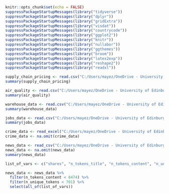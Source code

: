 ```r
knitr::opts_chunk$set(echo = FALSE)
suppressPackageStartupMessages(library("tidyverse"))
suppressPackageStartupMessages(library("dplyr"))
suppressPackageStartupMessages(library("gridExtra"))
suppressPackageStartupMessages(library("visdat"))
suppressPackageStartupMessages(library("countrycode"))
suppressPackageStartupMessages(library("ggplot2"))
suppressPackageStartupMessages(library("knitr"))
suppressPackageStartupMessages(library("nullabor"))
suppressPackageStartupMessages(library("ggthemes"))
suppressPackageStartupMessages(library("broom"))
suppressPackageStartupMessages(library("latex2exp"))
suppressPackageStartupMessages(library("reshape2"))
suppressPackageStartupMessages(library("readxl"))
```

```r
supply_chain_pricing <- read.csv("C:/Users/mayez/OneDrive - University of Edinburgh/Year 5/Dissertation/Code/mmath_dissertation/Shiny App/Datasets/supply_chain_pricing.csv")
summary(supply_chain_pricing)
```

```r
air_quality <- read.csv("C:/Users/mayez/OneDrive - University of Edinburgh/Year 5/Dissertation/Code/mmath_dissertation/Shiny App/Datasets/Air_Quality.csv")
summary(air_quality)
```


```r
warehouse_data <- read.csv("C:/Users/mayez/OneDrive - University of Edinburgh/Year 5/Dissertation/Code/mmath_dissertation/Shiny App/Datasets/warehouse_data.csv")
summary(warehouse_data)
```

```r
jobs_data <- read.csv("C:/Users/mayez/OneDrive - University of Edinburgh/Year 5/Dissertation/Code/mmath_dissertation/Shiny App/Datasets/nyc_jobs.csv")
summary(jobs_data)
```

```r
crime_data <- read_excel("C:/Users/mayez/OneDrive - University of Edinburgh/Year 5/Dissertation/Code/mmath_dissertation/Shiny App/Datasets/violent_crime.xlsx")
crime_data <- na.omit(crime_data)
```


```r
news_data <- read_csv("C:/Users/mayez/OneDrive - University of Edinburgh/Year 5/Dissertation/Code/mmath_dissertation/Shiny App/Datasets/OnlineNewsPopularity.csv")
news_data <- na.omit(news_data)
summary(news_data)
```

```r
list_of_vars <- c("shares", "n_tokens_title", "n_tokens_content", "n_unique_tokens", "num_hrefs", "num_imgs", "num_videos", "average_token_length")

news_data <- news_data %>%
  filter(n_tokens_content < 8474) %>% 
  filter(n_unique_tokens < 701) %>%
  select(all_of(list_of_vars))


```



